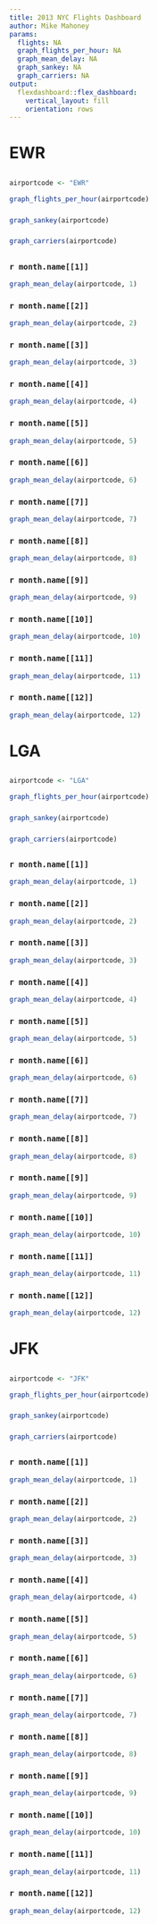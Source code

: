 ```yaml
---
title: 2013 NYC Flights Dashboard
author: Mike Mahoney
params:
  flights: NA
  graph_flights_per_hour: NA
  graph_mean_delay: NA
  graph_sankey: NA
  graph_carriers: NA
output:
  flexdashboard::flex_dashboard:
    vertical_layout: fill
    orientation: rows
---
```

# EWR {data-navmenu="Airport Overviews"}

##

###

```r
airportcode <- "EWR"

graph_flights_per_hour(airportcode)
```

###
```r
graph_sankey(airportcode)
```

###
```r
graph_carriers(airportcode)
```

## {.tabset}

### `r month.name[[1]]`

```r
graph_mean_delay(airportcode, 1)
```


### `r month.name[[2]]`

```r
graph_mean_delay(airportcode, 2)
```


### `r month.name[[3]]`

```r
graph_mean_delay(airportcode, 3)
```


### `r month.name[[4]]`

```r
graph_mean_delay(airportcode, 4)
```


### `r month.name[[5]]`

```r
graph_mean_delay(airportcode, 5)
```


### `r month.name[[6]]`

```r
graph_mean_delay(airportcode, 6)
```


### `r month.name[[7]]`

```r
graph_mean_delay(airportcode, 7)
```


### `r month.name[[8]]`

```r
graph_mean_delay(airportcode, 8)
```


### `r month.name[[9]]`

```r
graph_mean_delay(airportcode, 9)
```


### `r month.name[[10]]`

```r
graph_mean_delay(airportcode, 10)
```


### `r month.name[[11]]`

```r
graph_mean_delay(airportcode, 11)
```


### `r month.name[[12]]`

```r
graph_mean_delay(airportcode, 12)
```

# LGA {data-navmenu="Airport Overviews"}

##

###

```r
airportcode <- "LGA"

graph_flights_per_hour(airportcode)
```

###
```r
graph_sankey(airportcode)
```

###
```r
graph_carriers(airportcode)
```

## {.tabset}

### `r month.name[[1]]`

```r
graph_mean_delay(airportcode, 1)
```


### `r month.name[[2]]`

```r
graph_mean_delay(airportcode, 2)
```


### `r month.name[[3]]`

```r
graph_mean_delay(airportcode, 3)
```


### `r month.name[[4]]`

```r
graph_mean_delay(airportcode, 4)
```


### `r month.name[[5]]`

```r
graph_mean_delay(airportcode, 5)
```


### `r month.name[[6]]`

```r
graph_mean_delay(airportcode, 6)
```


### `r month.name[[7]]`

```r
graph_mean_delay(airportcode, 7)
```


### `r month.name[[8]]`

```r
graph_mean_delay(airportcode, 8)
```


### `r month.name[[9]]`

```r
graph_mean_delay(airportcode, 9)
```


### `r month.name[[10]]`

```r
graph_mean_delay(airportcode, 10)
```


### `r month.name[[11]]`

```r
graph_mean_delay(airportcode, 11)
```


### `r month.name[[12]]`

```r
graph_mean_delay(airportcode, 12)
```

# JFK {data-navmenu="Airport Overviews"}

##

###

```r
airportcode <- "JFK"

graph_flights_per_hour(airportcode)
```

###
```r
graph_sankey(airportcode)
```

###
```r
graph_carriers(airportcode)
```

## {.tabset}

### `r month.name[[1]]`

```r
graph_mean_delay(airportcode, 1)
```


### `r month.name[[2]]`

```r
graph_mean_delay(airportcode, 2)
```


### `r month.name[[3]]`

```r
graph_mean_delay(airportcode, 3)
```


### `r month.name[[4]]`

```r
graph_mean_delay(airportcode, 4)
```


### `r month.name[[5]]`

```r
graph_mean_delay(airportcode, 5)
```


### `r month.name[[6]]`

```r
graph_mean_delay(airportcode, 6)
```


### `r month.name[[7]]`

```r
graph_mean_delay(airportcode, 7)
```


### `r month.name[[8]]`

```r
graph_mean_delay(airportcode, 8)
```


### `r month.name[[9]]`

```r
graph_mean_delay(airportcode, 9)
```


### `r month.name[[10]]`

```r
graph_mean_delay(airportcode, 10)
```


### `r month.name[[11]]`

```r
graph_mean_delay(airportcode, 11)
```


### `r month.name[[12]]`

```r
graph_mean_delay(airportcode, 12)
```

